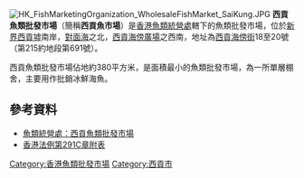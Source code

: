 [[File:HK_FishMarketingOrganization_WholesaleFishMarket_SaiKung.JPG|thumb]]
'''西貢魚類批發市場'''（簡稱'''西貢魚市場'''）是[[香港|香港]][[魚類統營處|魚類統營處]]轄下的魚類批發市場，位於[[新界|新界]][[西貢墟|西貢墟]]南岸，[[對面海|對面海]]之北，[[西貢海傍廣場|西貢海傍廣場]]之西南，地址為[[西貢海傍街|西貢海傍街]]18至20號（第215約地段第691號）。

西貢魚類批發市場佔地約380平方米，是面積最小的魚類批發市場，為一所單層棚舍，主要用作批銷冰鮮海魚。

==參考資料==
*[https://web.archive.org/web/20110909011236/http://www.fmo.org.hk/index/lang_tc/page_fmo-market/market_07/#main 魚類統營處：西貢魚類批發市場]
*[http://www.legislation.gov.hk/blis_ind.nsf/CurAllChinDoc/0E12CD6E1AB16F5D482578B1002D2D37?OpenDocument 香港法例第291C章附表] {{Wayback|url=http://www.legislation.gov.hk/blis_ind.nsf/CurAllChinDoc/0E12CD6E1AB16F5D482578B1002D2D37?OpenDocument |date=20160307051152 }}

[[Category:香港魚類批發市場|Category:香港魚類批發市場]]
[[Category:西貢市|Category:西貢市]]